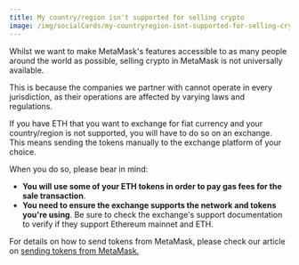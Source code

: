 ```yaml
---
title: My country/region isn't supported for selling crypto
image: /img/socialCards/my-countryregion-isnt-supported-for-selling-crypto.jpg
---
```



<CustomLayout />

Whilst we want to make MetaMask's features accessible to as many people around the world as possible, selling crypto in MetaMask is not universally available.

This is because the companies we partner with cannot operate in every jurisdiction, as their operations are affected by varying laws and regulations.

If you have ETH that you want to exchange for fiat currency and your country/region is not supported, you will have to do so on an exchange. This means sending the tokens manually to the exchange platform of your choice.

When you do so, please bear in mind:

- **You will use some of your ETH tokens in order to pay gas fees for the sale transaction**.
- **You need to ensure the exchange supports the network and tokens you're using**. Be sure to check the exchange's support documentation to verify if they support Ethereum mainnet and ETH.

For details on how to send tokens from MetaMask, please check our article on [sending tokens from MetaMask.](/managing-my-tokens/moving-your-tokens/how-to-send-tokens-from-your-metamask-wallet)
